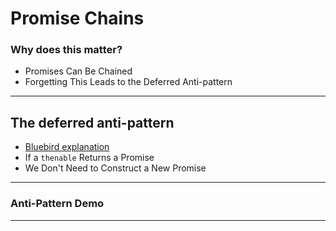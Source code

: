 
# Promise Chains 

### Why does this matter?

<ul style={{listStyle: 'none'}}>
<Appear>
    <li> Promises Can Be Chained</li>
    <li> Forgetting This Leads to the Deferred Anti-pattern</li>
</Appear>
</ul>

---

## The deferred anti-pattern

* [Bluebird explanation](https://github.com/petkaantonov/bluebird/wiki/Promise-anti-patterns)
* If a `thenable` Returns a Promise
* We Don't Need to Construct a New Promise 

---


### Anti-Pattern Demo

<ReplIt src="https://repl.it/@e_schultz/Promises-deferred-anti-pattern?lite=true"/>

---

